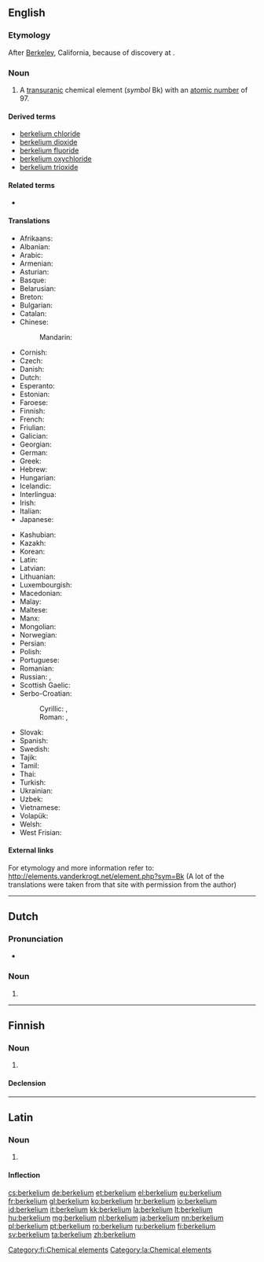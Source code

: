 {{also|Berkelium}}
==English==

{{elements|Bk|curium|Cm|californium|Cf}}

===Etymology===
After [[Berkeley]], California, because of discovery at {{w|UC Berkeley}}.

===Noun===
{{en-noun|-}}
{{wikipedia}}

# A [[transuranic]] chemical element (''symbol'' Bk) with an [[atomic number]] of 97.

====Derived terms====
* [[berkelium chloride]]
* [[berkelium dioxide]]
* [[berkelium fluoride]]
* [[berkelium oxychloride]]
* [[berkelium trioxide]]

====Related terms====
* {{w|Berkeley, California|Berkeley}}

====Translations====
{{trans-top|transuranic chemical element}}
* Afrikaans: {{t|af|berkelium}}
* Albanian: {{t-|sq|berkelium|xs=Albanian}}
* Arabic: {{t|ar|بركليوم|tr=birkílyum|m}}
* Armenian: {{t-|hy|բերկլիում|tr=berklium}}
* Asturian: {{t-|ast|berkeliu|m}}
* Basque: {{t|eu|berkelioa}}
* Belarusian: {{t|be|берклiй|tr=bérklij|m}}
* Breton: {{t|br|berkeliom}}
* Bulgarian: {{t-|bg|берклий|m|tr=bérklij}}
* Catalan: {{t|ca|berkeli|m}}
* Chinese:
*: Mandarin: {{t|zh|锫|tr=péi}}
* Cornish: {{t|kw|berkelyum}}
* Czech: {{t+|cs|berkelium}}
* Danish: {{t-|da|berkelium}}
* Dutch: {{t+|nl|berkelium|n}}
* Esperanto: {{t-|eo|berkelio|xs=Esperanto}}
* Estonian: {{t-|et|berkeelium}}
* Faroese: {{t-|fo|berkelium|xs=Faroese}}
* Finnish: {{t+|fi|berkelium}}
* French: {{t+|fr|berkélium|m}}
* Friulian: {{t|fur|bercheli}}
* Galician: {{t|gl|berkelio|m}}
* Georgian: {{t|ka|ბერკლიუმი|tr=berkliumi}}
* German: {{t+|de|Berkelium|n}}
* Greek: {{t+|el|μπερκέλιο|n|tr=berkélio}}
* Hebrew: {{t|he|ברקליום|tr=berkliyum}}
* Hungarian: {{t+|hu|berkélium}}
* Icelandic: {{t+|is|berkelín}}
* Interlingua: {{t|ia|berkelium}}
* Irish: {{t|ga|beircéiliam}}
* Italian: {{t+|it|berkelio|m}}
* Japanese: {{t+|ja|バークリウム|tr=bākuriumu}}
{{trans-mid}}
* Kashubian: {{t|csb|bekerél}}
* Kazakh: {{t-|kk|беркелий|tr=berkelii|sc=Cyrl|xs=Kazakh}}
* Korean: {{t+|ko|버클륨|sc=Hang|tr=beokeullyum}}
* Latin: {{t+|la|berkelium}}
* Latvian: {{t|lv|berklijs}}
* Lithuanian: {{t+|lt|berklis|xs=Lithuanian}}
* Luxembourgish: {{t|lb|Berkelium}}
* Macedonian: {{t|mk|беркелиум|tr=berkélium|m}}
* Malay: {{t-|ms|berkelium|xs=Malay}}
* Maltese: {{t|mt|berkeljum}}
* Manx: {{t|gv|berkelium}}
* Mongolian: {{t|mn|беркли|tr=berkli}}
* Norwegian: {{t-|no|berkelium}}
* Persian: {{t|fa|برکلیم|tr=berkeliom}}
* Polish: {{t+|pl|berkel|m}}
* Portuguese: {{t+|pt|berquélio|m}}
* Romanian: {{t+|ro|berkeliu|n}}
* Russian: {{t-|ru|беркелий|m|tr=berkélij}}, {{t+|ru|берклий|m|tr=bérklij}}
* Scottish Gaelic: {{t|gd|beircèiliam}}
* Serbo-Croatian:
*: Cyrillic: {{t|sh|беркелиj|m}}, {{t|sh|беркелиjум|m}}
*: Roman: {{t|sh|berkelij|m}}, {{t|sh|berkelijum|m}}
* Slovak: {{t-|sk|berkelium}}
* Spanish: {{t+|es|berkelio|m}}
* Swedish: {{t+|sv|berkelium}}
* Tajik: {{t|tg|берклий|tr=berklij}}
* Tamil: {{t|ta|பெர்கெலியம்|tr=perkeliyam}}
* Thai: {{t|th|เบอร์คีเลียม|tr=boekhīliam}}
* Turkish: {{t+|tr|berkelyum}}
* Ukrainian: {{t|uk|беркелiй|tr=berkélij|m}}
* Uzbek: {{t-|uz|берклий|tr=berkliy|sc=Cyrl|xs=Uzbek}}
* Vietnamese: {{t|vi|beckeli}}
* Volapük: {{t+|vo|berkelin|xs=Volapük}}
* Welsh: {{t|cy|berkeliwm}}
* West Frisian: {{t|fy|berkelium}}
{{trans-bottom}}

====External links====
For etymology and more information refer to:
http://elements.vanderkrogt.net/element.php?sym=Bk
(A lot of the translations were taken from that site with permission from the author)

----

==Dutch==
{{wikipedia|lang=nl}}
{{elements|Bk|curium|Cm|californium|Cf|lang=nl}}

===Pronunciation===
* {{audio|Nl-berkelium.ogg|Audio}}

===Noun===
{{nl-noun|n|-|-}}

# {{l|en|berkelium}}

----

==Finnish==
{{wikipedia|lang=fi}}

===Noun===
{{fi-noun}}

# {{l|en|berkelium}}

====Declension====
{{fi-decl-tuoli|berkelium|nopl=1|i=0}}

[[Category:fi:Chemical elements]]

----

==Latin==
{{wikipedia|lang=la}}

===Noun===
{{la-noun|berkelium|berkelii|berkeliī|n|second}}

# {{l|en|berkelium}}

====Inflection====
{{la-decl-2nd-N|berkeli}}

[[Category:la:Chemical elements]]

[[cs:berkelium]]
[[de:berkelium]]
[[et:berkelium]]
[[el:berkelium]]
[[eu:berkelium]]
[[fr:berkelium]]
[[gl:berkelium]]
[[ko:berkelium]]
[[hr:berkelium]]
[[io:berkelium]]
[[id:berkelium]]
[[it:berkelium]]
[[kk:berkelium]]
[[la:berkelium]]
[[lt:berkelium]]
[[hu:berkelium]]
[[mg:berkelium]]
[[nl:berkelium]]
[[ja:berkelium]]
[[nn:berkelium]]
[[pl:berkelium]]
[[pt:berkelium]]
[[ro:berkelium]]
[[ru:berkelium]]
[[fi:berkelium]]
[[sv:berkelium]]
[[ta:berkelium]]
[[zh:berkelium]]